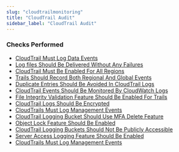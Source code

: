 ```yaml
---
slug: "cloudtrailmonitoring"
title: "CloudTrail Audit"
sidebar_label: "CloudTrail Audit"
---
```


### Checks Performed

- [CloudTrail Must Log Data Events](cloudtrailmonitoring/rules/cloudtrail_data_events)
- [Log files Should Be Delivered Without Any Failures](cloudtrailmonitoring/rules/cloudtrail_delivery_failing)
- [CloudTrail Must Be Enabled For All Regions](cloudtrailmonitoring/rules/cloudtrail_enabled)
- [Trails Should Record Both Regional And Global Events](cloudtrailmonitoring/rules/cloudtrail_global_services_enabled)
- [Duplicate Entries Should Be Avoided In CloudTrail Logs](cloudtrailmonitoring/rules/cloudtrail_global_services_logging_duplicated)
- [CloudTrail Events Should Be Monitored By CloudWatch Logs](cloudtrailmonitoring/rules/cloudtrail_integrated_cloudwatch)
- [File Integrity Validation Feature Should Be Enabled For Trails](cloudtrailmonitoring/rules/cloudtrail_log_file_integrity)
- [CloudTrail Logs Should Be Encrypted](cloudtrailmonitoring/rules/cloudtrail_logs_encrypted)
- [CloudTrails Must Log Management Events](cloudtrailmonitoring/rules/cloudtrail_management_events)
- [CloudTrail Logging Bucket Should Use MFA Delete Feature](cloudtrailmonitoring/rules/cloudtrail_mfa_delete)
- [Object Lock Feature Should Be Enabled](cloudtrailmonitoring/rules/cloudtrail_object_lock_s3_buckets)
- [CloudTrail Logging Buckets Should Not Be Publicly Accessible](cloudtrailmonitoring/rules/cloudtrail_publicly_accessible)
- [Server Access Logging Feature Should Be Enabled](cloudtrailmonitoring/rules/cloudtrail_s3_bucket)
- [CloudTrails Must Log Management Events](cloudtrailmonitoring/rules/cloudtrail_s3_bucket_logging)
